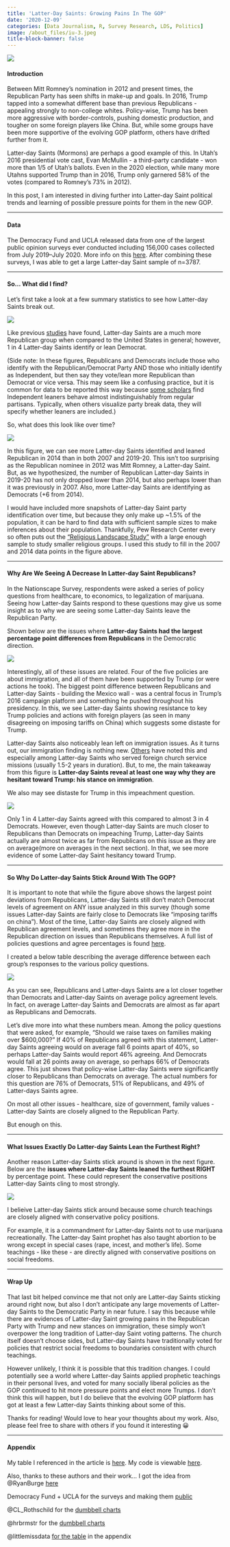 ```yaml
---
title: 'Latter-Day Saints: Growing Pains In The GOP'
date: '2020-12-09'
categories: [Data Journalism, R, Survey Research, LDS, Politics]
image: /about_files/iu-3.jpeg
title-block-banner: false
---
```


![](/./about_files/iu-3.jpeg){fig-align="center"}

#### Introduction

Between Mitt Romney's nomination in 2012 and present times, the Republican Party has seen shifts in make-up and goals. In 2016, Trump tapped into a somewhat different base than previous Republicans - appealing strongly to non-college whites. Policy-wise, Trump has been more aggressive with border-controls, pushing domestic production, and tougher on some foreign players like China. But, while some groups have been more supportive of the evolving GOP platform, others have drifted further from it.

Latter-day Saints (Mormons) are perhaps a good example of this. In Utah's 2016 presidential vote cast, Evan McMullin - a third-party candidate -  won more than 1/5 of Utah's ballots. Even in the 2020 election, while many more Utahns supported Trump than in 2016, Trump only garnered 58% of the votes (compared to Romney's 73% in 2012).

In this post, I am interested in diving further into Latter-day Saint political trends and learning of possible pressure points for them in the new GOP.

-------------------------------

#### Data

The Democracy Fund and UCLA released data from one of the largest public opinion surveys ever conducted including 156,000 cases collected from July 2019–July 2020. More info on this [here](https://www.voterstudygroup.org/publication/nationscape-data-set). After combining these surveys, I was able to get a large Latter-day Saint sample of n=3787.

---------------------------------

#### So... What did I find?

Let's first take a look at a few summary statistics to see how Latter-day Saints break out.

![](/./about_files/VS.png){fig-align="center"}

Like previous [studies](https://www.pewresearch.org/fact-tank/2016/02/23/u-s-religious-groups-and-their-political-leanings/) have found, Latter-day Saints are a much more Republican group when compared to the United States in general; however, 1 in 4 Latter-day Saints identify or lean Democrat. 

(Side note: In these figures, Republicans and Democrats include those who identify with the Republican/Democrat Party AND those who initially identify as Independent, but then say they vote/lean more Republican than Democrat or vice versa. This may seem like a confusing practice, but it is common for data to be reported this way because [some scholars](https://www.amazon.com/Myth-Independent-Voter-Bruce-Keith/dp/0520077202) find Independent leaners behave almost indistinguishably from regular partisans. Typically, when others visualize party break data, they will specify whether leaners are included.)

So, what does this look like over time?

![](/./about_files/mtcars.png){fig-align="center"}

In this figure, we can see more Latter-day Saints identified and leaned Republican in 2014 than in both 2007 and 2019-20. This isn't too surprising as the Republican nominee in 2012 was Mitt Romney, a Latter-day Saint. But, as we hypothesized, the number of Republican Latter-day Saints in 2019-20 has not only dropped lower than 2014, but also perhaps lower than it was previously in 2007. Also, more Latter-day Saints are identifying as Democrats (+6 from 2014).

I would have included more snapshots of Latter-day Saint party identification over time, but because they only make up ~1.5% of the population, it can be hard to find data with sufficient sample sizes to make inferences about their population. Thankfully, Pew Research Center every so often puts out the ["Religious Landscape Study"](https://www.pewforum.org/religious-landscape-study/) with a large enough sample to study smaller religious groups. I used this study to fill in the 2007 and 2014 data points in the figure above.

--------------------------

#### Why Are We Seeing A Decrease In Latter-day Saint Republicans?

In the Nationscape Survey, respondents were asked a series of policy questions from healthcare, to economics, to legalization of marijuana. Seeing how Latter-day Saints respond to these questions may give us some insight as to why we are seeing some Latter-day Saints leave the Republican Party.

Shown below are the issues where **Latter-day Saints had the largest percentage point differences from Republicans** in the Democratic direction.

![](/./about_files/dem_issues.png){fig-align="center"}

Interestingly, all of these issues are related. Four of the five policies are about immigration, and all of them have been supported by Trump (or were actions he took). The biggest point difference between Republicans and Latter-day Saints - building the Mexico wall - was a central focus in Trump's 2016 campaign platform and something he pushed throughout his presidency. In this, we see Latter-day Saints showing resistance to key Trump policies and actions with foreign players (as seen in many disagreeing on imposing tariffs on China)
which suggests some distaste for Trump.

Latter-day Saints also noticeably lean left on immigration issues. As it turns out, our immigration finding is nothing new. [Others](https://www.amazon.com/Seeking-Promised-Land-American-Cambridge/dp/1107662672) have noted this and especially among Latter-day Saints who served foreign church service missions (usually 1.5-2 years in duration). But, to me, the main takeaway from this figure is **Latter-day Saints reveal at least one way why they are hesitant toward Trump: his stance on immigration**. 

We also may see distaste for Trump in this impeachment question.

![](/./about_files/impeach_trump.png){fig-align="center"}

Only 1 in 4 Latter-day Saints agreed with this compared to almost 3 in 4 Democrats. However, even though Latter-day Saints are much closer to Republicans than Democrats on impeaching Trump, Latter-day Saints actually are almost twice as far from Republicans on this issue as they are on average(more on averages in the next section). In that, we see more evidence of some Latter-day Saint hesitancy toward Trump.

-----------------------

#### So Why Do Latter-day Saints Stick Around With The GOP?

It is important to note that while the figure above shows the largest point deviations from Republicans, Latter-day Saints still don't match Democrat levels of agreement on ANY issue analyzed in this survey (though some issues Latter-day Saints are fairly close to Democrats like "imposing tariffs on china"). Most of the time, Latter-day Saints are closely aligned with Republican agreement levels, and sometimes they agree more in the Republican direction on issues than Republicans themselves. A full list of policies questions and agree percentages is found [here](https://rpubs.com/acbass49/701955).

I created a below table describing the average difference between each group's responses to the various policy questions.

![](/./about_files/dev_table.png){fig-align="center"}

As you can see, Republicans and Latter-days Saints are a lot closer together than Democrats and Latter-day Saints on average policy agreement levels. In fact, on average Latter-day Saints and Democrats are almost as far apart as Republicans and Democrats. 

Let's dive more into what these numbers mean. Among the policy questions that were asked, for example, "Should we raise taxes on families making over $600,000?" If 40% of Republicans agreed with this statement, Latter-day Saints agreeing would on average fall 6 points apart of 40%, so perhaps Latter-day Saints would report 46% agreeing.  And Democrats would fall at 26 points away on average, so perhaps 66% of Democrats agree. This just shows that policy-wise Latter-day Saints were significantly closer to Republicans than Democrats on average. The actual numbers for this question are 76% of Democrats, 51% of Republicans, and 49% of Latter-days Saints agree.

On most all other issues - healthcare, size of government, family values - Latter-day Saints are closely aligned to the Republican Party.

But enough on this.

---------------------

#### What Issues Exactly Do Latter-day Saints Lean the Furthest Right?

Another reason Latter-day Saints stick around is shown in the next figure. Below are the **issues where Latter-day Saints leaned the furthest RIGHT** by percentage point. These could represent the conservative positions Latter-day Saints cling to most strongly.

![](/./about_files/strict.png){fig-align="center"}

I belieive Latter-day Saints stick around because some church teachings are closely aligned with conservative policy positions.

For example,  it is a commandment for Latter-day Saints not to use marijuana recreationally. The Latter-day Saint prophet has also taught abortion to be wrong except in special cases (rape, incest, and mother's life). Some teachings - like these - are directly aligned with conservative positions on social freedoms. 

---------------------

#### Wrap Up

That last bit helped convince me that not only are Latter-day Saints sticking around right now, but also I don't anticipate any large movements of Latter-day Saints to the Democratic Party in near future. I say this because while there are evidences of Latter-day Saint growing pains in the Republican Party with Trump and new stances on immigration, these simply won't overpower the long tradition of Latter-day Saint voting patterns. The church itself doesn't choose sides, but Latter-day Saints have traditionally voted for policies that restrict social freedoms to boundaries consistent with church teachings.

However unlikely, I think it is possible that this tradition changes. I could potentially see a world where Latter-day Saints applied prophetic teachings in their personal lives, and voted for many socially liberal policies as the GOP continued to hit more pressure points and elect more Trumps. I don't think this will happen, but I do believe that the evolving GOP platform has got at least a few Latter-day Saints thinking about some of this.

Thanks for reading! Would love to hear your thoughts about my work. Also, please feel free to share with others if you found it interesting 😀

-----------------------------

#### Appendix

My table I referenced in the article is [here](https://rpubs.com/acbass49/701304). 
My code is viewable [here](https://github.com/acbass49/Nationscape).

Also, thanks to these authors and their work...
I got the idea from @RyanBurge [here](https://twitter.com/ryanburge/status/1322608023186100224?s=21)

Democracy Fund + UCLA for the surveys and making them [public](https://www.voterstudygroup.org)

@CL_Rothschild for the [dumbbell charts](https://towardsdatascience.com/create-dumbbell-plots-to-visualize-group-differences-in-r-3536b7d0a19a)

@hrbrmstr for the [dumbbell charts](https://rud.is/b/2019/06/06/make-multi-point-dumbbell-plots-in-ggplot2/)

@littlemissdata [for the table](https://www.littlemissdata.com/blog/prettytables) in the appendix
